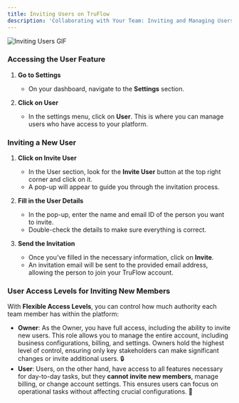 ```yaml
---
title: Inviting Users on TruFlow
description: 'Collaborating with Your Team: Inviting and Managing Users in TruFlow'
---
```

![Inviting Users GIF](./images/inviting%20users.gif)

### Accessing the User Feature

1. **Go to Settings**
    - On your dashboard, navigate to the **Settings** section.

2. **Click on User**
    - In the settings menu, click on **User**. This is where you can manage users who have access to your platform.

### Inviting a New User

1. **Click on Invite User**
    - In the User section, look for the **Invite User** button at the top right corner and click on it.
    - A pop-up will appear to guide you through the invitation process.

2. **Fill in the User Details**
    - In the pop-up, enter the name and email ID of the person you want to invite.
    - Double-check the details to make sure everything is correct.

3. **Send the Invitation**
    - Once you’ve filled in the necessary information, click on **Invite**.
    - An invitation email will be sent to the provided email address, allowing the person to join your TruFlow account.

<Note>

### User Access Levels for Inviting New Members

With **Flexible Access Levels**, you can control how much authority each team member has within the platform:

- **Owner**: As the Owner, you have full access, including the ability to invite new users. This role allows you to manage the entire account, including business configurations, billing, and settings. Owners hold the highest level of control, ensuring only key stakeholders can make significant changes or invite additional users. 🔒
- **User**: Users, on the other hand, have access to all features necessary for day-to-day tasks, but they **cannot invite new members**, manage billing, or change account settings. This ensures users can focus on operational tasks without affecting crucial configurations. 👥

</Note>
